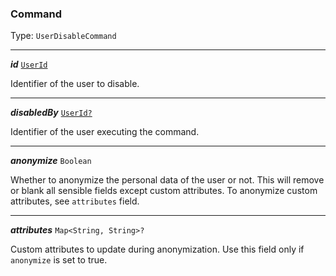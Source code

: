 


### Command

Type: `UserDisableCommand`

---

***id*** [`UserId`](#userid)

Identifier of the user to disable.



---

***disabledBy*** [`UserId?`](#userid)

Identifier of the user executing the command.



---

***anonymize*** `Boolean`

Whether to anonymize the personal data of the user or not. This will remove or blank all sensible fields except custom attributes. To anonymize custom attributes, see `attributes` field.



---

***attributes*** `Map<String, String>?`

Custom attributes to update during anonymization. Use this field only if `anonymize` is set to true.


